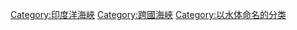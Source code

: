 {{DEFAULTSORT:Malacca}}
{{Commonscat|Strait of Malacca}}

[[Category:印度洋海峽|Category:印度洋海峽]]
[[Category:跨國海峽|Category:跨國海峽]]
[[Category:以水体命名的分类|Category:以水体命名的分类]]